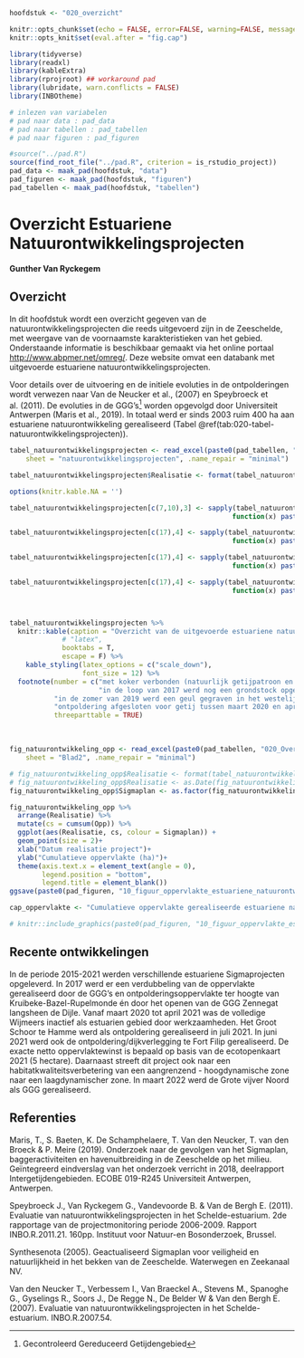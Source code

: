 ```r

hoofdstuk <- "020_overzicht"

```

```r

knitr::opts_chunk$set(echo = FALSE, error=FALSE, warning=FALSE, message=FALSE, cache=FALSE, fig.showtext = TRUE, dpi = 300)
knitr::opts_knit$set(eval.after = "fig.cap")


```

```r

library(tidyverse)
library(readxl)
library(kableExtra)
library(rprojroot) ## workaround pad
library(lubridate, warn.conflicts = FALSE)
library(INBOtheme)

```

```r

# inlezen van variabelen
# pad naar data : pad_data
# pad naar tabellen : pad_tabellen
# pad naar figuren : pad_figuren

#source("../pad.R")
source(find_root_file("../pad.R", criterion = is_rstudio_project))
pad_data <- maak_pad(hoofdstuk, "data")
pad_figuren <- maak_pad(hoofdstuk, "figuren")
pad_tabellen <- maak_pad(hoofdstuk, "tabellen")

```

# Overzicht Estuariene Natuurontwikkelingsprojecten

**Gunther Van Ryckegem**

## Overzicht

In dit hoofdstuk wordt een overzicht gegeven van de natuurontwikkelingsprojecten die reeds uitgevoerd zijn in de Zeeschelde, met weergave van de voornaamste karakteristieken van het gebied.
Onderstaande informatie is beschikbaar gemaakt via het online portaal <http://www.abpmer.net/omreg/>.
Deze website omvat een databank met uitgevoerde estuariene natuurontwikkelingsprojecten.

Voor details over de uitvoering en de initiele evoluties in de ontpolderingen wordt verwezen naar Van de Neucker et al., (2007) en Speybroeck et al. (2011).
De evoluties in de GGG's[^overzicht-1] worden opgevolgd door Universiteit Antwerpen (Maris et al., 2019).
In totaal werd er sinds 2003 ruim 400 ha aan estuariene natuurontwikkeling gerealiseerd (Tabel \@ref(tab:020-tabel-natuurontwikkelingsprojecten)).

[^overzicht-1]: Gecontroleerd Gereduceerd Getijdengebied

```r

tabel_natuurontwikkelingsprojecten <- read_excel(paste0(pad_tabellen, "020_Overzicht_tabellen.xlsx"), 
    sheet = "natuurontwikkelingsprojecten", .name_repair = "minimal")

tabel_natuurontwikkelingsprojecten$Realisatie <- format(tabel_natuurontwikkelingsprojecten$Realisatie, format="%Y-%m")

options(knitr.kable.NA = '')

tabel_natuurontwikkelingsprojecten[c(7,10),3] <- sapply(tabel_natuurontwikkelingsprojecten[c(7,10),3], 
                                                       function(x) paste0(x, footnote_marker_number(1)))

tabel_natuurontwikkelingsprojecten[c(17),4] <- sapply(tabel_natuurontwikkelingsprojecten[c(16),4], 
                                                       function(x) paste0(x, footnote_marker_number(2)))

tabel_natuurontwikkelingsprojecten[c(17),4] <- sapply(tabel_natuurontwikkelingsprojecten[c(16),4], 
                                                       function(x) paste0(x, footnote_marker_number(3)))

tabel_natuurontwikkelingsprojecten[c(17),4] <- sapply(tabel_natuurontwikkelingsprojecten[c(16),4], 
                                                       function(x) paste0(x, footnote_marker_number(4)))



tabel_natuurontwikkelingsprojecten %>% 
  knitr::kable(caption = "Overzicht van de uitgevoerde estuariene natuurontwikkelingsprojecten langsheen de Zeeschelde en zijrivieren. De gebieden staan gerangschikt van grens BE-NL stroomopwaarts. MWeA - Meest Wenselijk Alternatief - geactualiseerd Sigmaplan gebieden zijn geselecteerd (Synthesenota, 2005).",
             # "latex", 
             booktabs = T,
             escape = F) %>% 
    kable_styling(latex_options = c("scale_down"),
                  font_size = 12) %>%
  footnote(number = c("met koker verbonden (natuurlijk getijpatroon en dynamiek is beïnvloed)",
                      "in de loop van 2017 werd nog een grondstock opgeruimd en toegevoegd aan de ontpoldering (+ 2.2 ha)"),
           "in de zomer van 2019 werd een geul gegraven in het westelijk deel van de Wijmeers en ging estuariene oppervlakte tijdelijk verloren door de aanleg van een zandstock",
           "ontpoldering afgesloten voor getij tussen maart 2020 en april 2021 voor de aanleg van een vloedschaar in oostelijk deel",
           threeparttable = TRUE)

```

<br/>

```r

fig_natuurontwikkeling_opp <- read_excel(paste0(pad_tabellen, "020_Overzicht_tabellen.xlsx"), 
    sheet = "Blad2", .name_repair = "minimal")

# fig_natuurontwikkeling_opp$Realisatie <- format(tabel_natuurontwikkelingsprojecten$Realisatie, format="%Y-%m")
# fig_natuurontwikkeling_opp$Realisatie <- as.Date(fig_natuurontwikkeling_opp$Realisatie)
fig_natuurontwikkeling_opp$Sigmaplan <- as.factor(fig_natuurontwikkeling_opp$`MWeA Estuarien gebied`)

fig_natuurontwikkeling_opp %>%
  arrange(Realisatie) %>% 
  mutate(cs = cumsum(Opp)) %>% 
  ggplot(aes(Realisatie, cs, colour = Sigmaplan)) +
  geom_point(size = 2)+
  xlab("Datum realisatie project")+
  ylab("Cumulatieve oppervlakte (ha)")+
  theme(axis.text.x = element_text(angle = 0),
        legend.position = "bottom",
        legend.title = element_blank())
ggsave(paste0(pad_figuren, "10_figuur_oppervlakte_estuariene_natuurontwikkeling.jpg"))

cap_oppervlakte <- "Cumulatieve oppervlakte gerealiseerde estuariene natuurontwikkelingsgebieden. Blauwe punten betreffen projecten van het geactualiseerde Sigmaplan (MWeA); groene punten zijn andere natuurontwikkelingsprojecten."

# knitr::include_graphics(paste0(pad_figuren, "10_figuur_oppervlakte_estuariene_natuurontwikkeling.jpg"))  
```

## Recente ontwikkelingen

In de periode 2015-2021 werden verschillende estuariene Sigmaprojecten opgeleverd.
In 2017 werd er een verdubbeling van de oppervlakte gerealiseerd door de GGG's en ontpolderingsoppervlakte ter hoogte van Kruibeke-Bazel-Rupelmonde én door het openen van de GGG Zennegat langsheen de Dijle.
Vanaf maart 2020 tot april 2021 was de volledige Wijmeers inactief als estuarien gebied door werkzaamheden.
Het Groot Schoor te Hamme werd als ontpoldering gerealiseerd in juli 2021.
In juni 2021 werd ook de ontpoldering/dijkverlegging te Fort Filip gerealiseerd.
De exacte netto oppervlaktewinst is bepaald op basis van de ecotopenkaart 2021 (5 hectare).
Daarnaast streeft dit project ook naar een habitatkwaliteitsverbetering van een aangrenzend - hoogdynamische zone naar een laagdynamischer zone.
In maart 2022 werd de Grote vijver Noord als GGG gerealiseerd.

## Referenties

Maris, T., S. Baeten, K. De Schamphelaere, T. Van den Neucker, T.
van den Broeck & P.
Meire (2019).
Onderzoek naar de gevolgen van het Sigmaplan, baggeractiviteiten en havenuitbreiding in de Zeeschelde op het milieu.
Geïntegreerd eindverslag van het onderzoek verricht in 2018, deelrapport Intergetijdengebieden.
ECOBE 019-R245 Universiteit Antwerpen, Antwerpen.

Speybroeck J., Van Ryckegem G., Vandevoorde B.
& Van de Bergh E.
(2011).
Evaluatie van natuurontwikkelingsprojecten in het Schelde-estuarium.
2de rapportage van de projectmonitoring periode 2006-2009.
Rapport INBO.R.2011.21.
160pp.
Instituut voor Natuur-en Bosonderzoek, Brussel.

Synthesenota (2005).
Geactualiseerd Sigmaplan voor veiligheid en natuurlijkheid in het bekken van de Zeeschelde.
Waterwegen en Zeekanaal NV.

Van den Neucker T., Verbessem I., Van Braeckel A., Stevens M., Spanoghe G., Gyselings R., Soors J., De Regge N., De Belder W & Van den Bergh E.
(2007).
Evaluatie van natuurontwikkelingsprojecten in het Schelde-estuarium.
INBO.R.2007.54.
